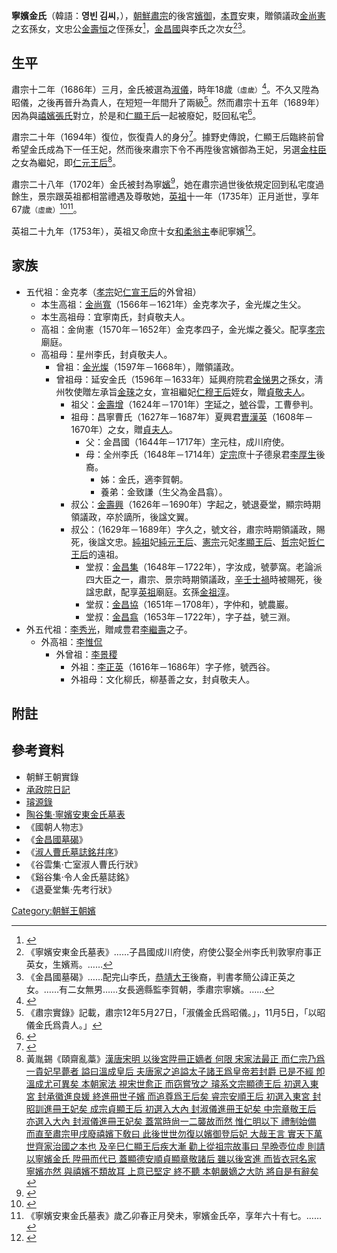 {{東亞女性歷史人物
|名稱 =寧嬪金氏
|身份 =朝鮮肅宗之後宮
|國家 =朝鮮國
|屆數 =
|最高職務 =
|前任 = 
|繼任 = 
|圖片名稱 =
|圖片大小 =
|圖片說明 =
|姓=金
|名=
|姓名=
|字=
|官職 =
|封爵 =嬪
|封號 =淑儀→昭儀→貴人→庶人→貴人→嬪
|徽號=寧
|本貫=安東
|位號=
|位階=
|品階=正一品
|御稱號 =<!--日本皇族之稱號-->
|宮號1 =<!--日本皇族之宮號-->
|宮號2 =<!--朝鮮王族之宮號-->
|封地 =
|湯沐邑 =
|神號 =
|尊號 =
|族裔 = 
|信仰 = <!--指的是宗教信仰-->
|旗籍 =<!--清朝旗人專用-->
|氏族 =
|府邸 =
|世系 = 
|初名 =
|乳名 =<!--日本、朝鮮、琉球以外人物用-->
|幼名 =<!--日本人用-->
|兒名 =<!--朝鮮人用-->
|童名 =<!--琉球人用-->
|小字=
|號=
|法號=
|院號=
|其他名號=
|出生日期=顯宗10年1月8日（1669年）<ref>《承政院日記》英祖48年〔1772年〕1年8日【備忘記，傳于李碩載曰，今日寧嬪生辰，咫尺此闕，予懷何抑，令該曹，今日內米太輸納草記。】</ref>
|出生地點=
|婚年=1686年
|逝世日期=英祖11年1月12日〔1735年〕
|逝世地點=
|諡號=
|墓葬=
|祠廟=
|父親=金昌國
|嫡母=
|母親=全州李氏
|夫=[[朝鮮肅宗|朝鮮肅宗]]李焞
|婚姻名份=側室
|夫之父=
|夫之母=
|夫之嫡母=
|夫之元配=[[仁敬王后|仁敬王后]]金氏 
|夫之正室=
|夫之繼室=[[仁顯王后|仁顯王后]]閔氏<br />[[仁元王后|仁元王后]]金氏
|夫之平妻=
|夫之側室=
|兄弟=
|姊妹=
|嫡兄弟=
|嫡姊妹=
|庶兄弟=
|庶姊妹=
|同胞兄弟=
|同胞姊妹=
|異母兄弟=
|異母姊妹=
|異父兄弟=
|異父姊妹=
|繼兄弟=
|繼姊妹=
|子=
|女=
|養子=
|養女=
|繼子=
|繼女=
|其他親屬 =
|經歷 = 
|著作 =
|注釋=}}

'''寧嬪金氏'''（韓語：'''영빈 김씨'''，{{bd|1669年||1735年|}}），[[朝鮮肅宗|朝鮮肅宗]]的後宮[[嬪御|嬪御]]，[[本貫|本貫]]安東，贈領議政[[金尚憲|金尚憲]]之玄孫女，文忠公[[金壽恒|金壽恒]]之侄孫女<ref>{{Cite web |url=http://sillok.history.go.kr/inspection/insp_king.jsp?id=wsa_11203023_002&tabid=w |title=《肅宗實錄》17卷，肅宗12年（1686年）3月23日紀錄二 |access-date=2013-02-05 |archive-date=2020-09-13 |archive-url=https://web.archive.org/web/20200913000223/http://sillok.history.go.kr/inspection/insp_king.jsp?id=wsa_11203023_002&tabid=w |dead-url=no }}</ref>，[[金昌國|金昌國]]與李氏之次女<ref>《寧嬪安東金氏墓表》……子昌國成川府使，府使公娶全州李氏判敦寧府事正英女，生嬪焉。……</ref><ref>《金昌國墓碣》……配完山李氏，[[朝鮮定宗|恭靖大王]]後裔，判書孝簡公諱正英之女。……有二女無男……女長適縣監李賀朝，季肅宗寧嬪。……</ref>。 

==生平==
肅宗十二年（1686年）三月，金氏被選為[[淑儀|淑儀]]，時年18歲<small>（虛歲）</small><ref>{{Cite web |url=http://sillok.history.go.kr/inspection/insp_king.jsp?id=wsa_11203028_003&tabid=w |title=《肅宗實錄》17卷，肅宗12年（1686年）3月28日記錄三 |access-date=2013-02-05 |archive-date=2020-09-13 |archive-url=https://web.archive.org/web/20200913000226/http://sillok.history.go.kr/inspection/insp_king.jsp?id=wsa_11203028_003&tabid=w |dead-url=no }}</ref>。不久又陞為昭儀，之後再晉升為貴人，在短短一年間升了兩級<ref>《肅宗實錄》記載，肅宗12年5月27日，「淑儀金氏爲昭儀。」，11月5日，「以昭儀金氏爲貴人。」</ref>。然而肅宗十五年（1689年）因為與[[禧嬪張氏|禧嬪張氏]]對立，於是和[[仁顯王后|仁顯王后]]一起被廢妃，貶回私宅<ref>{{Cite web |url=http://sillok.history.go.kr/inspection/insp_king.jsp?id=wsa_11504022_003&tabid=w |title=《肅宗實錄》20卷，肅宗15年（1689年）4月22日紀錄三 |access-date=2013-02-05 |archive-date=2020-09-13 |archive-url=https://web.archive.org/web/20200913001255/http://sillok.history.go.kr/inspection/insp_king.jsp?id=wsa_11504022_003&tabid=w |dead-url=no }}</ref>。

肅宗二十年（1694年）復位，恢復貴人的身分<ref>{{Cite web |url=http://sillok.history.go.kr/inspection/insp_king.jsp?id=wsa_12004012_005&tabid=w |title=《肅宗實錄》26卷，肅宗20年（1694年）4月12日記錄五 |access-date=2015-08-30 |archive-date=2020-09-13 |archive-url=https://web.archive.org/web/20200913000249/http://sillok.history.go.kr/inspection/insp_king.jsp?id=wsa_12004012_005&tabid=w |dead-url=no }}</ref>。據野史傳說，仁顯王后臨終前曾希望金氏成為下一任王妃，然而後來肅宗下令不再陞後宮嬪御為王妃，另選[[金柱臣|金柱臣]]之女為繼妃，即[[仁元王后|仁元王后]]<ref>黃胤錫《頤齋亂藁》[http://223.194.62.57/img/book2/5/JE_A_55001/JE_A_55001_015_018022.gif 漢唐宋明 以後宮陞冊正嫡者 何限 宋家法最正 而仁宗乃爲一貴妃早薨者 謚曰溫成皇后 夫唐家之追謚太子諸王爲皇帝若封爵 已是不經 卽溫成尤可異矣 本朝家法 視宋世愈正 而窃嘗攷之 璿系文宗顯德王后 初選入東宮 封承徽進良媛 終進冊世子嬪 而追尊爲王后矣 睿宗安順王后 初選入東宮 封昭訓進冊王妃矣 成宗貞顯王后 初選入大內 封淑儀進冊王妃矣 中宗章敬王后 亦選入大內 封淑儀進冊王妃矣 蓋當時尙一二襲故而然 惟仁明以下 禮制始備 而直至肅宗甲戌廢禧嬪下敎曰 此後世世勿復以嬪御登后妃 大哉王言 實天下萬世齊家治國之本也 及辛巳仁顯王后疾大漸 勸上從祖宗故事曰 早晩壺位虛 則請以寧嬪金氏 陞冊而代已 蓋顯德安順貞顯章敬諸后 雖以後宮進 而皆衣冠名家 寧嬪亦然 與禧嬪不類故耳 上意已堅定 終不聽 本朝嚴嫡之大防 將自是有辭矣] {{Wayback|url=http://223.194.62.57/img/book2/5/JE_A_55001/JE_A_55001_015_018022.gif |date=20170305003728 }}</ref>。

肅宗二十八年（1702年）金氏被封為寧[[嬪|嬪]]<ref>{{Cite web |url=http://sillok.history.go.kr/inspection/insp_king.jsp?id=wsa_12810018_001&tabid=w |title=《肅宗實錄》37卷，肅宗28年（1702年）10月18日紀錄一 |access-date=2013-02-05 |archive-date=2020-09-13 |archive-url=https://web.archive.org/web/20200913000258/http://sillok.history.go.kr/inspection/insp_king.jsp?id=wsa_12810018_001&tabid=w |dead-url=no }}</ref>，她在肅宗過世後依規定回到私宅度過餘生，景宗跟英祖都相當禮遇及尊敬她，[[朝鮮英祖|英祖]]十一年（1735年）正月逝世，享年67歲<small>（虛歲）</small><ref>{{Cite web |url=http://sillok.history.go.kr/inspection/insp_king.jsp?id=wua_11101012_001&tabid=w |title=《英祖實錄》40卷，英祖11年（1735年）1月12日紀錄一 |access-date=2013-02-05 |archive-date=2020-09-13 |archive-url=https://web.archive.org/web/20200913000303/http://sillok.history.go.kr/inspection/insp_king.jsp?id=wua_11101012_001&tabid=w |dead-url=no }}</ref><ref>《寧嬪安東金氏墓表》歲乙卯春正月癸未，寧嬪金氏卒，享年六十有七。……</ref>。

英祖二十九年（1753年），英祖又命庶十女[[和柔翁主|和柔翁主]]奉祀寧嬪<ref>{{Cite web |url=http://sillok.history.go.kr/inspection/insp_king.jsp?id=wua_12908006_001&tabid=w |title=《英祖實錄》80卷，英祖29年（1753年）8月6日紀錄一 |access-date=2014-08-14 |archive-date=2020-09-13 |archive-url=https://web.archive.org/web/20200913000308/http://sillok.history.go.kr/inspection/insp_king.jsp?id=wua_12908006_001&tabid=w |dead-url=no }}</ref>。

==家族==
*五代祖：金克孝（[[朝鮮孝宗|孝宗]]妃[[仁宣王后|仁宣王后]]的外曾祖）
**本生高祖：[[金尚寬|金尚寬]]（1566年－1621年）金克孝次子，金光燦之生父。
**本生高祖母：宜寧南氏，封貞敬夫人。
**高祖：金尙憲（1570年－1652年）金克孝四子，金光燦之養父。配享[[朝鮮孝宗|孝宗]]廟庭。
**高祖母：星州李氏，封貞敬夫人。
***曾祖：[[金光燦|金光燦]]（1597年－1668年），贈領議政。
***曾祖母：延安金氏（1596年－1633年）延興府院君[[金悌男|金悌男]]之孫女，淸州牧使贈左承旨[[金琜|金琜]]之女，宣祖繼妃[[仁穆王后|仁穆王后]]姪女，贈[[貞敬夫人|貞敬夫人]]。
****祖父：[[金壽增|金壽增]]（1624年－1701年）[[表字|字]]延之，[[號|號]]谷雲，工曹參判。
****祖母：昌寧曹氏（1627年－1687年）夏興君[[曺漢英|曺漢英]]（1608年－1670年）之女，贈[[貞夫人|貞夫人]]。
*****父：金昌國（1644年－1717年）[[表字|字]]元柱，成川府使。
*****母：全州李氏（1648年－1714年）[[朝鮮定宗|定宗]]庶十子德泉君[[李厚生|李厚生]]後裔。
******姊：金氏，適李賀朝。
******養弟：金致謙（生父為金昌翕）。
****叔公：[[金壽興|金壽興]]（1626年－1690年）字起之，號退憂堂，顯宗時期領議政，卒於謫所，後諡文翼。
****叔公：{{lk|金壽恒|김수항|金壽-{恒}-}}（1629年－1689年）字久之，號文谷，肅宗時期領議政，賜死，後諡文忠。[[朝鮮純祖|純祖]]妃[[純元王后|純元王后]]、[[朝鮮憲宗|憲宗]]元妃[[孝顯王后|孝顯王后]]、[[朝鮮哲宗|哲宗]]妃[[哲仁王后|哲仁王后]]的遠祖。
*****堂叔：[[金昌集|金昌集]]（1648年－1722年），字汝成，號夢窩。老論派四大臣之一，肅宗、景宗時期領議政，[[辛壬士禍|辛壬士禍]]時被賜死，後諡忠獻，配享[[朝鮮英祖|英祖]]廟庭。玄孫[[金祖淳|金祖淳]]。
*****堂叔：[[金昌協|金昌協]]（1651年－1708年），字仲和，號農巖。
*****堂叔：[[金昌翕|金昌翕]]（1653年－1722年），字子益，號三淵。
*外五代祖：[[李秀光|李秀光]]，贈咸豊君[[李繼壽|李繼壽]]之子。
**外高祖：[[李惟侃|李惟侃]]
***外曾祖：[[李景稷|李景稷]]
****外祖：[[李正英|李正英]]（1616年－1686年）字子修，號西谷。
****外祖母：文化柳氏，柳基善之女，封貞敬夫人。

== 附註 ==
{{reflist}}

==參考資料==
*朝鮮王朝實錄
*[http://sjw.history.go.kr/main/main.jsp 承政院日記] {{Wayback|url=http://sjw.history.go.kr/main/main.jsp |date=20140906210340 }}
*[https://web.archive.org/web/20151026023305/http://royal.kostma.net/Default.aspx 璿源錄]
*[http://db.itkc.or.kr/inLink?DCI=ITKC_MP_0464A_0190_010_0210_2016_004_XML 陶谷集·寧嬪安東金氏墓表]
*《國朝人物志》
*《[http://gsm.nricp.go.kr/_third/user/search/KBD007.jsp?ksmno=479 金昌國墓碣]》
*《[http://gsm.nricp.go.kr/_third/user/search/KBD007.jsp?ksmno=7143 淑人曹氏墓誌銘幷序]》
*《谷雲集·亡室淑人曹氏行狀》
*《谿谷集·令人金氏墓誌銘》
*《退憂堂集·先考行狀》

[[Category:朝鮮王朝嬪|Category:朝鮮王朝嬪]]